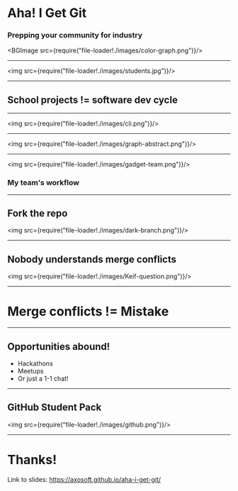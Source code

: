 

# Aha! I Get Git
### Prepping your community for industry

<BGImage src={require("file-loader!./images/color-graph.png")}/>

---


<img src={require("file-loader!./images/students.jpg")}/>


---


## School projects != software dev cycle

---


<img src={require("file-loader!./images/cli.png")}/>

---


<img src={require("file-loader!./images/graph-abstract.png")}/>

---


<img src={require("file-loader!./images/gadget-team.png")}/>

### My team's workflow

---


## Fork the repo

<img src={require("file-loader!./images/dark-branch.png")}/>

---


## Nobody understands merge conflicts

<img src={require("file-loader!./images/Keif-question.png")}/>

---


# Merge conflicts != Mistake

---


## Opportunities abound!

- Hackathons
- Meetups
- Or just a 1-1 chat!

---


## GitHub Student Pack 

<img src={require("file-loader!./images/github.png")}/>

---

# Thanks!

Link to slides: https://axosoft.github.io/aha-i-get-git/
